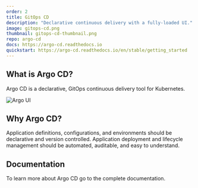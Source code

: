 ```yaml
---
order: 2
title: GitOps CD
description: "Declarative continuous delivery with a fully-loaded UI."
image: gitops-cd.png
thumbnail: gitops-cd-thumbnail.png
repo: argo-cd
docs: https://argo-cd.readthedocs.io
quickstart: https://argo-cd.readthedocs.io/en/stable/getting_started
---
```



## What is Argo CD?

Argo CD is a declarative, GitOps continuous delivery tool for Kubernetes.

<img src={argoUiGif} alt="Argo UI" />

## Why Argo CD?

Application definitions, configurations, and environments should be declarative and version controlled. Application deployment and lifecycle management should be automated, auditable, and easy to understand.

## Documentation

To learn more about Argo CD go to the complete documentation.
